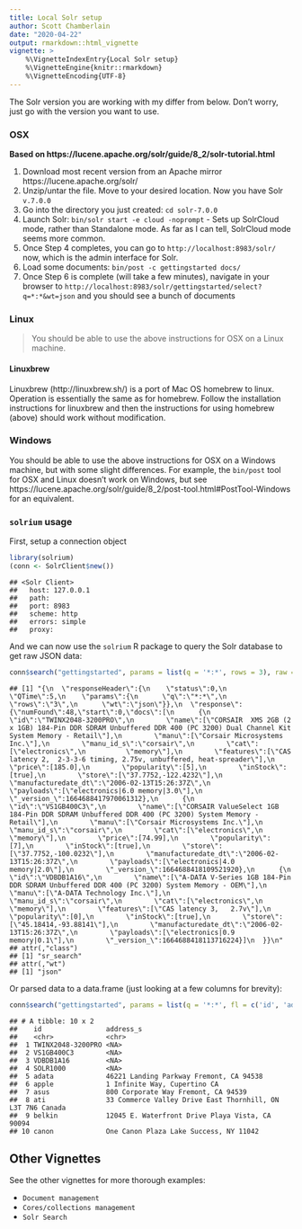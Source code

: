 ```yaml
---
title: Local Solr setup
author: Scott Chamberlain
date: "2020-04-22"
output: rmarkdown::html_vignette
vignette: >
    %\VignetteIndexEntry{Local Solr setup}
    %\VignetteEngine{knitr::rmarkdown}
    %\VignetteEncoding{UTF-8}
---
```


<!--
to run this vignette:
docker run -d -p 8983:8983 --name my_solr solr:latest solr-precreate gettingstarted
docker exec  -it <container id> /bin/bash # go into container
bin/post -c gettingstarted example/exampledocs/ 
-->

The Solr version you are working with my differ from below. Don't worry, just go with the version you want to use.

### OSX

__Based on https://lucene.apache.org/solr/guide/8_2/solr-tutorial.html__

1. Download most recent version from an Apache mirror https://lucene.apache.org/solr/
2. Unzip/untar the file. Move to your desired location. Now you have Solr `v.7.0.0`
3. Go into the directory you just created: `cd solr-7.0.0`
4. Launch Solr: `bin/solr start -e cloud -noprompt` - Sets up SolrCloud mode, rather
than Standalone mode. As far as I can tell, SolrCloud mode seems more common.
5. Once Step 4 completes, you can go to `http://localhost:8983/solr/` now, which is
the admin interface for Solr.
6. Load some documents: `bin/post -c gettingstarted docs/`
7. Once Step 6 is complete (will take a few minutes), navigate in your browser to `http://localhost:8983/solr/gettingstarted/select?q=*:*&wt=json` and you should see a
bunch of documents


### Linux

> You should be able to use the above instructions for OSX on a Linux machine.

#### Linuxbrew

Linuxbrew (http://linuxbrew.sh/) is a port of Mac OS homebrew to linux.  Operation is essentially the same as for homebrew.  Follow the installation instructions for linuxbrew and then the instructions for using homebrew (above) should work without modification.

### Windows

You should be able to use the above instructions for OSX on a Windows machine, but with some slight differences. For example, the `bin/post` tool for OSX and Linux doesn't work on Windows, but see https://lucene.apache.org/solr/guide/8_2/post-tool.html#PostTool-Windows for an equivalent.

### `solrium` usage

First, setup a connection object


```r
library(solrium)
(conn <- SolrClient$new())
```

```
## <Solr Client>
##   host: 127.0.0.1
##   path: 
##   port: 8983
##   scheme: http
##   errors: simple
##   proxy:
```

And we can now use the `solrium` R package to query the Solr database to get raw JSON data:


```r
conn$search("gettingstarted", params = list(q = '*:*', rows = 3), raw = TRUE)
```

```
## [1] "{\n  \"responseHeader\":{\n    \"status\":0,\n    \"QTime\":5,\n    \"params\":{\n      \"q\":\"*:*\",\n      \"rows\":\"3\",\n      \"wt\":\"json\"}},\n  \"response\":{\"numFound\":48,\"start\":0,\"docs\":[\n      {\n        \"id\":\"TWINX2048-3200PRO\",\n        \"name\":[\"CORSAIR  XMS 2GB (2 x 1GB) 184-Pin DDR SDRAM Unbuffered DDR 400 (PC 3200) Dual Channel Kit System Memory - Retail\"],\n        \"manu\":[\"Corsair Microsystems Inc.\"],\n        \"manu_id_s\":\"corsair\",\n        \"cat\":[\"electronics\",\n          \"memory\"],\n        \"features\":[\"CAS latency 2,  2-3-3-6 timing, 2.75v, unbuffered, heat-spreader\"],\n        \"price\":[185.0],\n        \"popularity\":[5],\n        \"inStock\":[true],\n        \"store\":[\"37.7752,-122.4232\"],\n        \"manufacturedate_dt\":\"2006-02-13T15:26:37Z\",\n        \"payloads\":[\"electronics|6.0 memory|3.0\"],\n        \"_version_\":1664688417970061312},\n      {\n        \"id\":\"VS1GB400C3\",\n        \"name\":[\"CORSAIR ValueSelect 1GB 184-Pin DDR SDRAM Unbuffered DDR 400 (PC 3200) System Memory - Retail\"],\n        \"manu\":[\"Corsair Microsystems Inc.\"],\n        \"manu_id_s\":\"corsair\",\n        \"cat\":[\"electronics\",\n          \"memory\"],\n        \"price\":[74.99],\n        \"popularity\":[7],\n        \"inStock\":[true],\n        \"store\":[\"37.7752,-100.0232\"],\n        \"manufacturedate_dt\":\"2006-02-13T15:26:37Z\",\n        \"payloads\":[\"electronics|4.0 memory|2.0\"],\n        \"_version_\":1664688418109521920},\n      {\n        \"id\":\"VDBDB1A16\",\n        \"name\":[\"A-DATA V-Series 1GB 184-Pin DDR SDRAM Unbuffered DDR 400 (PC 3200) System Memory - OEM\"],\n        \"manu\":[\"A-DATA Technology Inc.\"],\n        \"manu_id_s\":\"corsair\",\n        \"cat\":[\"electronics\",\n          \"memory\"],\n        \"features\":[\"CAS latency 3,   2.7v\"],\n        \"popularity\":[0],\n        \"inStock\":[true],\n        \"store\":[\"45.18414,-93.88141\"],\n        \"manufacturedate_dt\":\"2006-02-13T15:26:37Z\",\n        \"payloads\":[\"electronics|0.9 memory|0.1\"],\n        \"_version_\":1664688418113716224}]\n  }}\n"
## attr(,"class")
## [1] "sr_search"
## attr(,"wt")
## [1] "json"
```

Or parsed data to a data.frame (just looking at a few columns for brevity):


```r
conn$search("gettingstarted", params = list(q = '*:*', fl = c('id', 'address_s')))
```

```
## # A tibble: 10 x 2
##    id                address_s                                                 
##    <chr>             <chr>                                                     
##  1 TWINX2048-3200PRO <NA>                                                      
##  2 VS1GB400C3        <NA>                                                      
##  3 VDBDB1A16         <NA>                                                      
##  4 SOLR1000          <NA>                                                      
##  5 adata             46221 Landing Parkway Fremont, CA 94538                   
##  6 apple             1 Infinite Way, Cupertino CA                              
##  7 asus              800 Corporate Way Fremont, CA 94539                       
##  8 ati               33 Commerce Valley Drive East Thornhill, ON L3T 7N6 Canada
##  9 belkin            12045 E. Waterfront Drive Playa Vista, CA 90094           
## 10 canon             One Canon Plaza Lake Success, NY 11042
```

## Other Vignettes

See the other vignettes for more thorough examples:

* `Document management`
* `Cores/collections management`
* `Solr Search`
